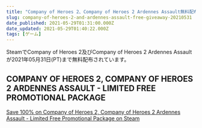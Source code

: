 ```yaml
---
title: "Company of Heroes 2、Company of Heroes 2 Ardennes Assault無料配布"
slug: company-of-heroes-2-and-ardennes-assault-free-giveaway-20210531
date_published: 2021-05-29T01:31:00.000Z
date_updated: 2021-05-29T01:40:22.000Z
tags: [ゲーム]
---
```


SteamでCompany of Heroes 2及びCompany of Heroes 2 Ardennes Assaultが2021年05月31日(PT)まで無料配布されています。

## COMPANY OF HEROES 2, COMPANY OF HEROES 2 ARDENNES ASSAULT - LIMITED FREE PROMOTIONAL PACKAGE
[Save 100% on Company of Heroes 2, Company of Heroes 2 Ardennes Assault - Limited Free Promotional Package on Steam](https://store.steampowered.com/sub/582839)

